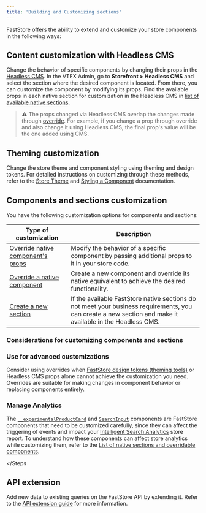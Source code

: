 ```yaml
---
title: 'Building and Customizing sections'
---
```


FastStore offers the ability to extend and customize your store components in the following ways:

## Content customization with Headless CMS
 
Change the behavior of specific components by changing their props in the [Headless CMS](https://developers.vtex.com/docs/guides/faststore/headless-cms-overview).
In the VTEX Admin, go to **Storefront > Headless CMS** and select the section where the desired component is located.
From there, you can customize the component by modifying its props. Find the available props in each native section for customization in the Headless CMS in [list of available native sections](https://developers.vtex.com/docs/guides/faststore/building-sections-list-of-native-sections).

  > ⚠️ The props changed via Headless CMS overlap the changes made through [override](/docs/building-sections/overriding-components-and-props#override-native-components-props). For example, if you change a prop through override and also change it using Headless CMS, the final prop's value will be the one added using CMS.
 
## Theming customization
 
Change the store theme and component styling using theming and design tokens. For detailed instructions on customizing through these methods, refer to the [Store Theme](https://developers.vtex.com/docs/guides/faststore/themes-overview) and [Styling a Component](https://developers.vtex.com/docs/guides/faststore/using-themes-components) documentation.
 
## Components and sections customization

You have the following customization options for components and sections:

| Type of customization | Description |
| --------------------- | ----------- |
| [Override native component's props](https://developers.vtex.com/docs/guides/faststore/overrides-component-props) | Modify the behavior of a specific component by passing additional props to it in your store code. |
| [Override a native component](https://developers.vtex.com/docs/guides/faststore/overrides-native-component) | Create a new component and override its native equivalent to achieve the desired functionality.|
| [Create a new section](https://developers.vtex.com/docs/guides/faststore/building-sections-creating-a-new-section) | If the available FastStore native sections do not meet your business requirements, you can create a new section and make it available in the Headless CMS.

### Considerations for customizing components and sections

<Steps>

### Use for advanced customizations

Consider using overrides when [FastStore design tokens (theming tools)](https://developers.vtex.com/docs/guides/faststore/using-themes-overview#what-is-theming) or Headless CMS props alone cannot achieve the customization you need.
Overrides are suitable for making changes in component behavior or replacing components entirely.

### Manage Analytics

The [`__experimentalProductCard`](https://developers.vtex.com/docs/guides/faststore/molecules-product-card) and [`SearchInput`](https://developers.vtex.com/docs/guides/faststore/organisms-search-input) components are FastStore components that need to be customized carefully, since they can affect the triggering of events and impact your [Intelligent Search Analytics](https://help.vtex.com/en/tutorial/analytics--6qRMAHDL9hvv3oE0bh8mA1) store report.
To understand how these components can affect store analytics while customizing them, refer to the [List of native sections and overridable components](https://developers.vtex.com/docs/guides/faststore/building-sections-list-of-native-sections).


</Steps

## API extension

Add new data to existing queries on the FastStore API by extending it. Refer to the [API extension guide](https://developers.vtex.com/docs/guides/faststore/api-extensions-overview) for more information.
